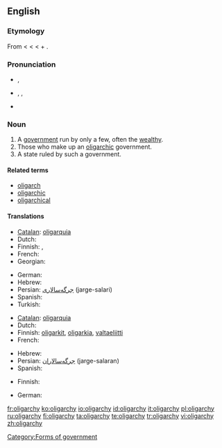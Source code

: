 ==English==

===Etymology===
From {{etyl|fr}} {{term|oligarchie|lang=fr}} < {{etyl|la}} {{term|oligarchia|lang=la}} < {{etyl|grc}} {{term|ὀλιγαρχία|sc=polytonic|tr=oligarchia|lang=grc}} < {{term|ὀλίγος|sc=polytonic|tr=oligos||few|lang=grc}} + {{term|ἀρχή|sc=polytonic|tr=archē||rule|lang=grc}}.

===Pronunciation===
* {{a|UK}} {{IPA|/ˈɒlɪɡɑːki/}}, {{SAMPA|/"QlIgA:ki/}}
* {{a|US}} {{enPR|älʹĭ-gär'kē|ōlʹĭ-gär'kē}}, {{IPA|/ˈɑːlɪˌɡɑrki/|/ˈoʊlɪˌɡɑrki/}}, {{SAMPA|/"A:lI%gArki/|/"oUlI%gArki/}}
* {{audio|en-uk-oligarchy.ogg|Audio (UK)}}

===Noun===
{{wikipedia}}
{{en-noun|oligarch|ies}}

# A [[government]] run by only a few, often the [[wealthy]].
# Those who make up an [[oligarchic]] government.
# A state ruled by such a government.

====Related terms====
* [[oligarch]]
* [[oligarchic]]
* [[oligarchical]]

====Translations====
{{trans-top|Government by only a few}}
* [[Catalan]]: [[oligarquia]] {{f}}
* Dutch: {{t-|nl|oligarchie|f}}
* Finnish: {{t-|fi|harvainvalta}}, {{t+|fi|oligarkia}}
* French: {{t+|fr|oligarchie|f}}
* Georgian: {{t|ka|ოლიგარქია|sc=Geor|xs=Georgian}}
{{trans-mid}}
* German: {{t+|de|Oligarchie|f}}
* Hebrew: {{t+|he|אוליגרכיה|f}}
* Persian: [[جرگه‌سالاری]] (jarge-salari)
* Spanish: {{t+|es|oligarquía|f}}
* Turkish: {{t+|tr|oligarşi}}
{{trans-bottom}}

{{trans-top|Those who make up an oligarchic government}}
* [[Catalan]]: [[oligarquia]] {{f}}
* Dutch: {{t-|nl|oligarchie|f}}
* Finnish: [[oligarkki|oligarkit]], [[oligarkia]], [[valtaeliitti]]
* French: {{t+|fr|oligarchie|f}}
{{trans-mid}}
* Hebrew: {{t+|he|אוליגרכיה|f}}
* Persian: [[جرگه‌سالاران]] (jarge-salaran)
* Spanish: {{t+|es|oligarquía|f}}
{{trans-bottom}}

{{trans-top|State ruled by such a government}}
* Finnish: {{t+|fi|oligarkia}}
{{trans-mid}}
* German: {{t+|de|Oligarchie|f}}
{{trans-bottom}}

[[Category:Forms of government]]

[[fr:oligarchy]]
[[ko:oligarchy]]
[[io:oligarchy]]
[[id:oligarchy]]
[[it:oligarchy]]
[[pl:oligarchy]]
[[ru:oligarchy]]
[[fi:oligarchy]]
[[ta:oligarchy]]
[[te:oligarchy]]
[[tr:oligarchy]]
[[vi:oligarchy]]
[[zh:oligarchy]]